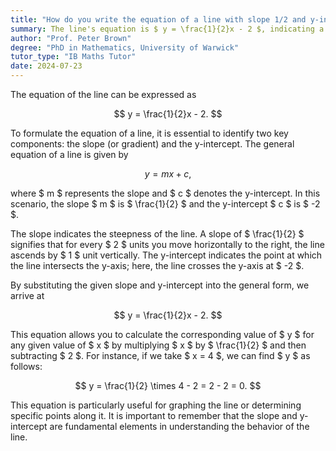 ```yaml
---
title: "How do you write the equation of a line with slope 1/2 and y-intercept -2?"
summary: The line's equation is $ y = \frac{1}{2}x - 2 $, indicating a slope of $ \frac{1}{2} $ and a y-intercept at -2.
author: "Prof. Peter Brown"
degree: "PhD in Mathematics, University of Warwick"
tutor_type: "IB Maths Tutor"
date: 2024-07-23
---
```


The equation of the line can be expressed as 

$$ y = \frac{1}{2}x - 2. $$

To formulate the equation of a line, it is essential to identify two key components: the slope (or gradient) and the y-intercept. The general equation of a line is given by 

$$ y = mx + c, $$ 

where $ m $ represents the slope and $ c $ denotes the y-intercept. In this scenario, the slope $ m $ is $ \frac{1}{2} $ and the y-intercept $ c $ is $ -2 $.

The slope indicates the steepness of the line. A slope of $ \frac{1}{2} $ signifies that for every $ 2 $ units you move horizontally to the right, the line ascends by $ 1 $ unit vertically. The y-intercept indicates the point at which the line intersects the y-axis; here, the line crosses the y-axis at $ -2 $.

By substituting the given slope and y-intercept into the general form, we arrive at 

$$ y = \frac{1}{2}x - 2. $$ 

This equation allows you to calculate the corresponding value of $ y $ for any given value of $ x $ by multiplying $ x $ by $ \frac{1}{2} $ and then subtracting $ 2 $. For instance, if we take $ x = 4 $, we can find $ y $ as follows:

$$ y = \frac{1}{2} \times 4 - 2 = 2 - 2 = 0. $$

This equation is particularly useful for graphing the line or determining specific points along it. It is important to remember that the slope and y-intercept are fundamental elements in understanding the behavior of the line.
    